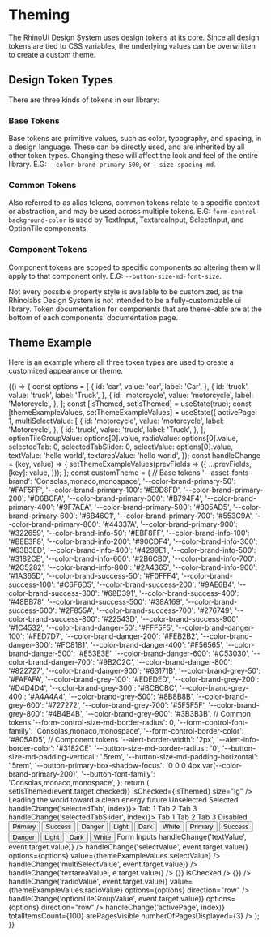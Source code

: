 

<Meta title="Theming/Overview" />

# Theming

The RhinoUI Design System uses design tokens at its core. Since all design tokens are tied to CSS variables, the underlying values can be overwritten to create a custom theme.

## Design Token Types

There are three kinds of tokens in our library:

### Base Tokens

Base tokens are primitive values, such as color, typography, and spacing, in a design language. These can be directly used, and are inherited by all other token types. Changing these will affect the look and feel of the entire library. E.G: `--color-brand-primary-500`, or `--size-spacing-md`.

### Common Tokens

Also referred to as alias tokens, common tokens relate to a specific context or abstraction, and may be used across multiple tokens. E.G: `form-control-background-color` is used by TextInput, TextareaInput, SelectInput, and OptionTile components.

### Component Tokens

Component tokens are scoped to specific components so altering them will apply to that component only. E.G: `--button-size-md-font-size`.

Not every possible property style is available to be customized, as the Rhinolabs Design System is not intended to be a fully-customizable ui library. Token documentation for components that are theme-able are at the bottom of each components' documentation page.

## Theme Example

Here is an example where all three token types are used to create a customized appearance or theme.

<Canvas>
  <Story name="Theme Example">
    {() => {
      const options = [
        {
          id: 'car',
          value: 'car',
          label: 'Car',
        },
        {
          id: 'truck',
          value: 'truck',
          label: 'Truck',
        },
        {
          id: 'motorcycle',
          value: 'motorcycle',
          label: 'Motorcycle',
        },
      ];
      const [isThemed, setIsThemed] = useState(true);
      const [themeExampleValues, setThemeExampleValues] = useState({
        activePage: 1,
        multiSelectValue: [
          {
            id: 'motorcycle',
            value: 'motorcycle',
            label: 'Motorcycle',
          },
          {
            id: 'truck',
            value: 'truck',
            label: 'Truck',
          },
        ],
        optionTileGroupValue: options[0].value,
        radioValue: options[0].value,
        selectedTab: 0,
        selectedTabSlider: 0,
        selectValue: options[0].value,
        textValue: 'hello world',
        textareaValue: 'hello world',
      });
      const handleChange = (key, value) => {
        setThemeExampleValues(prevFields => ({
          ...prevFields,
          [key]: value,
        }));
      };
      const customTheme = {
        // Base tokens
        '--asset-fonts-brand': 'Consolas,monaco,monospace',
        '--color-brand-primary-50': '#FAF5FF',
        '--color-brand-primary-100': '#E9D8FD',
        '--color-brand-primary-200': '#D6BCFA',
        '--color-brand-primary-300': '#B794F4',
        '--color-brand-primary-400': '#9F7AEA',
        '--color-brand-primary-500': '#805AD5',
        '--color-brand-primary-600': '#6B46C1',
        '--color-brand-primary-700': '#553C9A',
        '--color-brand-primary-800': '#44337A',
        '--color-brand-primary-900': '#322659',
        '--color-brand-info-50': '#EBF8FF',
        '--color-brand-info-100': '#BEE3F8',
        '--color-brand-info-200': '#90CDF4',
        '--color-brand-info-300': '#63B3ED',
        '--color-brand-info-400': '#4299E1',
        '--color-brand-info-500': '#3182CE',
        '--color-brand-info-600': '#2B6CB0',
        '--color-brand-info-700': '#2C5282',
        '--color-brand-info-800': '#2A4365',
        '--color-brand-info-900': '#1A365D',
        '--color-brand-success-50': '#F0FFF4',
        '--color-brand-success-100': '#C6F6D5',
        '--color-brand-success-200': '#9AE6B4',
        '--color-brand-success-300': '#68D391',
        '--color-brand-success-400': '#48BB78',
        '--color-brand-success-500': '#38A169',
        '--color-brand-success-600': '#2F855A',
        '--color-brand-success-700': '#276749',
        '--color-brand-success-800': '#22543D',
        '--color-brand-success-900': '#1C4532',
        '--color-brand-danger-50': '#FFF5F5',
        '--color-brand-danger-100': '#FED7D7',
        '--color-brand-danger-200': '#FEB2B2',
        '--color-brand-danger-300': '#FC8181',
        '--color-brand-danger-400': '#F56565',
        '--color-brand-danger-500': '#E53E3E',
        '--color-brand-danger-600': '#C53030',
        '--color-brand-danger-700': '#9B2C2C',
        '--color-brand-danger-800': '#822727',
        '--color-brand-danger-900': '#63171B',
        '--color-brand-grey-50': '#FAFAFA',
        '--color-brand-grey-100': '#EDEDED',
        '--color-brand-grey-200': '#D4D4D4',
        '--color-brand-grey-300': '#BCBCBC',
        '--color-brand-grey-400': '#A4A4A4',
        '--color-brand-grey-500': '#8B8B8B',
        '--color-brand-grey-600': '#727272',
        '--color-brand-grey-700': '#5F5F5F',
        '--color-brand-grey-800': '#4B4B4B',
        '--color-brand-grey-900': '#3B3B3B',
        // Common tokens
        '--form-control-size-md-border-radius': 0,
        '--form-control-font-family': 'Consolas,monaco,monospace',
        '--form-control-border-color': '#805AD5',
        // Component tokens
        '--alert-border-width': '2px',
        '--alert-info-border-color': '#3182CE',
        '--button-size-md-border-radius': '0',
        '--button-size-md-padding-vertical': '.5rem',
        '--button-size-md-padding-horizontal': '.5rem',
        '--button-primary-box-shadow-focus': '0 0 0 4px var(--color-brand-primary-200)',
        '--button-font-family': 'Consolas,monaco,monospace',
      };
      return (
        <Box
          childGap="lg"
          background="white"
          borderWidth="xs"
          borderColor="grey-100"
          padding="3xl"
          display="block"
          style={isThemed ? customTheme : null}
        >
          <Toggle id="themeToggle" label="Apply Theme" onChange={event => setIsThemed(event.target.checked)} isChecked={isThemed} size="lg" />
          <Box gap="sm">
            <Heading as="h2" size="xl">
              Leading the world toward a clean energy future
            </Heading>
          </Box>
          <Box direction="row" gap="sm">
            <Badge variant="primary" message="primary" />
            <Badge variant="secondary" message="secondary" />
            <Badge variant="tertiary" message="tertiary" />
            <Badge variant="info" message="info" />
            <Badge variant="success" message="success" />
            <Badge variant="warning" message="warning" />
            <Badge variant="danger" message="danger" />
            <Badge variant="default" message="default" />
          </Box>
          <Box direction="row" gap="sm">
            <CategoryFilter>Unselected</CategoryFilter>
            <CategoryFilter isSelected>Selected</CategoryFilter>
          </Box>
          <Alert hasIcon variant="info" title="Info Alert" message="This is an info alert" />
          <Tabs value={themeExampleValues.selectedTab} onChange={(event, index) => handleChange('selectedTab', index)}>
            <Tabs.Item>Tab 1</Tabs.Item>
            <Tabs.Item>Tab 2</Tabs.Item>
            <Tabs.Item>Tab 3</Tabs.Item>
          </Tabs>
          <TabsSlider value={themeExampleValues.selectedTabSlider} onChange={(event, index) => handleChange('selectedTabSlider', index)}>
            <TabsSlider.Item>Tab 1</TabsSlider.Item>
            <TabsSlider.Item>Tab 2</TabsSlider.Item>
            <TabsSlider.Item>Tab 3</TabsSlider.Item>
            <TabsSlider.Item isDisabled>Disabled</TabsSlider.Item>
          </TabsSlider>
          <Box alignItems="center" gap="sm" direction="row">
            <Button variant="primary">Primary</Button>
            <Button variant="success">Success</Button>
            <Button variant="danger">Danger</Button>
            <Button variant="light">Light</Button>
            <Button variant="dark">Dark</Button>
            <Button variant="white">White</Button>
          </Box>
          <Box alignItems="center" gap="sm" direction="row">
            <Button isOutlined variant="primary">
              Primary
            </Button>
            <Button isOutlined variant="success">
              Success
            </Button>
            <Button isOutlined variant="danger">
              Danger
            </Button>
            <Button isOutlined variant="light">
              Light
            </Button>
            <Button isOutlined variant="dark">
              Dark
            </Button>
            <Button isOutlined variant="white">
              White
            </Button>
          </Box>
          <Box background="grey-50" padding="lg" gap="lg">
            <Heading size="lg" as="h4">
              Form Inputs
            </Heading>
            <TextInput
              id="demo"
              helpText="This is a themed text input"
              label="Text Input"
              value={themeExampleValues.textValue}
              onChange={event => handleChange('textValue', event.target.value)}
            />
            <SelectInputNative
              id="default Select"
              label="Select Input"
              onChange={event => handleChange('selectValue', event.target.value)}
              options={options}
              value={themeExampleValues.selectValue}
            />
            <SelectInput
              id="multiSelect"
              name="multiSelect"
              label="Multi-Select Input"
              isMulti
              value={themeExampleValues.multiSelectValue}
              menuPortalTarget={document.body}
              options={options}
              onChange={event => handleChange('multiSelectValue', event.target.value)}
            />
            <TextareaInput
              label="Textarea Input"
              name="textareaInput"
              id="textareaInput"
              value={themeExampleValues.textareaValue}
              onChange={e => handleChange('textareaValue', e.target.value)}
            />
            <Box direction="row" gap="md">
              <CheckboxInput id="checkedCheckbox" label="Checked Checkbox" onChange={() => {}} isChecked />
              <CheckboxInput id="uncheckedCheckbox" label="Unchecked Checkbox" onChange={() => {}} />
            </Box>
            <RadioGroup
              title="Radio Group"
              name="radioGroup"
              onChange={event => handleChange('radioValue', event.target.value)}
              value={themeExampleValues.radioValue}
              options={options}
              direction="row"
            />
            <OptionTileGroup
              name="directionVertical"
              value={themeExampleValues.optionTileGroupValue}
              onChange={event => handleChange('optionTileGroupValue', event.target.value)}
              options={options}
              direction="row"
            />
          </Box>
          <Pagination
            activePage={themeExampleValues.activePage}
            itemsPerPage={20}
            onChange={index => handleChange('activePage', index)}
            totalItemsCount={100}
            arePagesVisible
            numberOfPagesDisplayed={3}
          />
        </Box>
      );
    }}
  </Story>
</Canvas>
